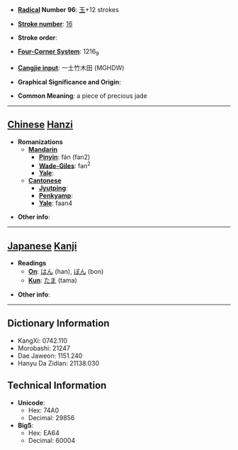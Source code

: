 * '''[[Wiktionary:Chinese radical index| Radical]] Number 96''': [[Wiktionary:Chinese radical index 玉|玉]]+12 strokes

* '''[[Wiktionary:Chinese total strokes index|Stroke number]]''': [[Wiktionary:Chinese total strokes index 16|16]]

* '''Stroke order''': 

* '''[[Wiktionary:Chinese four corner index|Four-Corner System]]''': 1216<sub>9</sub>

* '''[[Wiktionary:Chinese Cangjie index|Cangjie input]]''': 一土竹木田 (MGHDW)

* '''Graphical Significance and Origin''': 

* '''Common Meaning''': a piece of precious jade

----

== [[Chinese]] [[Hanzi]] ==

* '''Romanizations'''
** '''[[Mandarin]]'''
*** '''[[Pinyin]]''': fán (fan2)
*** '''[[Wade-Giles]]''': fan<sup>2</sup>
*** '''[[Yale]]''': 
** '''[[Cantonese]]'''
*** '''[[Jyutping]]''':
*** '''[[Penkyamp]]''': 
*** '''[[Yale]]''': faan4

* '''Other info''': 

----

== [[Japanese]] [[Kanji]] ==

* '''Readings'''
** '''[[On]]''': [[はん]] (han), [[ぼん]] (bon)
** '''[[Kun]]''': [[たま]] (tama)

* '''Other info''':  

----

== Dictionary Information ==

* KangXi: 0742.110
* Morobashi: 21247
* Dae Jaweon: 1151.240
* Hanyu Da Zidian: 21138.030

== Technical Information ==

* '''Unicode''':
** Hex: 74A0
** Decimal: 29856
* '''Big5''':
** Hex: EA64
** Decimal: 60004